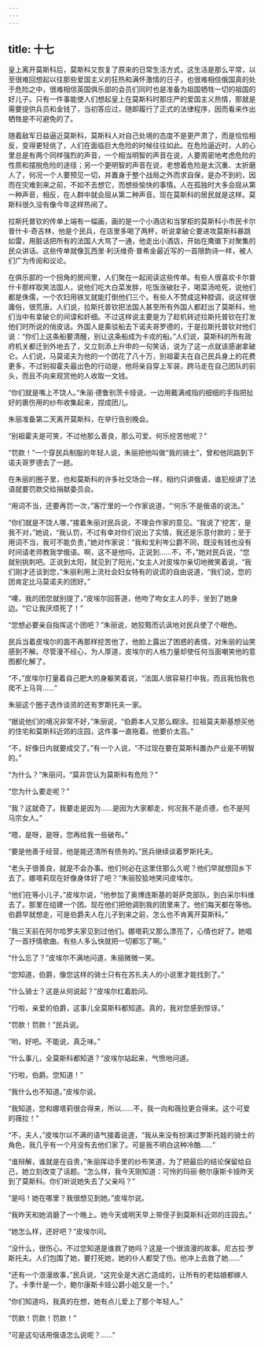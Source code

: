 ```yaml
---
---
---
```

title: 十七
---



皇上离开莫斯科后，莫斯科又恢复了原来的日常生活方式，这生活是那么平常，以至很难回想起以往那些爱国主义的狂热和满怀激情的日子，也很难相信俄国真的处于危险之中，很难相信英国俱乐部的会员们同时也是准备为祖国牺牲一切的祖国的好儿子。只有一件事能使人们想起皇上在莫斯科时那庄严的爱国主义热情，那就是需要提供兵员和金钱了，当初答应过，随即履行了正式的法律程序，因而看来作出牺牲是不可避免的了。

随着敌军日益逼近莫斯科，莫斯科人对自己处境的态度不是更严肃了，而是恰恰相反，变得更轻佻了，人们在面临巨大危险的时候往往如此。在危险逼近时，人的心里总是有两个同样强烈的声音，一个相当明智的声音在说，人要周密地考虑危险的性质和摆脱危险的途径；另一个更明智的声音在说，老想着危险是太沉重、太折磨人了，何况一个人要预见一切，并置身于整个战局之外而求自保，是办不到的，因而在灾难到来之前，不如不去想它，而想些愉快的事情。人在孤独时大多会屈从第一种声音，相反，在人群中就会屈从第二种声音。现在莫斯科的居民就是这样。莫斯科很久没有像今年这样热闹了。

拉斯托普钦的传单上端有一幅画，画的是一个小酒店和当掌柜的莫斯科小市民卡尔普什卡·奇吉林，他是个民兵，在店里多喝了两杯，听说拿破仑要进攻莫斯科暴跳如雷，用脏话把所有的法国人大骂了一通，他走出小酒店，开始在鹰徽下对聚集的民众讲话。这些传单就像瓦西里·利沃维奇·普希金最近写的一首限韵诗一样，被人们广为传阅和议论。

在俱乐部的一个拐角的房间里，人们聚在一起阅读这些传单。有些人很喜欢卡尔普什卡那样取笑法国人，说他们吃大白菜发胖，吃饭涨破肚子，喝菜汤呛死，说他们都是侏儒，一个农妇用铁叉就能打倒他们三个。有些人不赞成这种腔调，说这样很庸俗，很荒唐。人们说，拉斯托普钦把法国人甚至所有外国人都赶出了莫斯科，他们当中有拿破仑的间谍和奸细。不过这样说主要是为了趁机转述拉斯托普钦在打发他们时所说的俏皮话。外国人是乘驳船去下诺夫哥罗德的，于是拉斯托普钦对他们说：“你们上这条船要清醒，别让这条船成为卡戎的船。”人们说，莫斯科的所有政府机关都迁到外地去了，又立刻添上升申的一句笑话，说为了这一点就该感谢拿破仑。人们说，马莫诺夫为他的一个团花了八十万，别祖霍夫在自己民兵身上的花费更多，不过别祖霍夫最出色的行动是，他将亲自穿上军装，跨马走在自己团队的前头，而且不向来观赏他的人收取一文钱。

“你们就是嘴上不饶人。”朱丽·德鲁别茨卡娅说，一边用戴满戒指的细细的手指把扯好的裹伤用的纱布收集起来，捏成团儿。

朱丽准备第二天离开莫斯科，在举行告别晚会。

“别祖霍夫是可笑，不过他那么善良，那么可爱。何乐挖苦他呢？”

“罚款！”一个穿民兵制服的年轻人说，朱丽把他叫做“我的骑士”，曾和他同路到下诺夫哥罗德去了一趟。

在朱丽的圈子里，也和莫斯科的许多社交场合一样，相约只讲俄语，谁犯规讲了法语就要罚款交给捐献委员会。

“用词不当，还要再罚一次，”客厅里的一个作家说道，“‘何乐’不是俄语的说法。”

“你们就是不饶人哪，”接着朱丽对民兵说，不理会作家的意见。“我说了‘挖苦’，是我不对，”她说，“我认罚，不过有幸对你们说出了实情，我还是乐意付款的；至于用词不当，我可不能负责，”她对作家说：“我和戈利岑公爵不同，既没有钱也没有时间请老师教我学俄语。啊，这不是他吗，正说到……不，不，”她对民兵说，“您就别挑刺吧。正说到太阳，就见到了阳光，”女主人对皮埃尔亲切地微笑着说，“我们刚才还谈到您，”朱丽利用上流社会妇女特有的说谎的自由说道，“我们说，您的团肯定比马莫诺夫的团好。”

“噢，我的团您就别提了，”皮埃尔回答道，他吻了吻女主人的手，坐到了她身边。“它让我厌烦死了！”

“您想必要亲自指挥这个团吧？”朱丽说，她狡黠而讥讽地对民兵使了个眼色。

民兵当着皮埃尔的面不再那样挖苦他了，他脸上露出了困惑的表情，对朱丽的讪笑感到不解。尽管漫不经心，为人厚道，皮埃尔的人格力量却使任何当面嘲笑他的意图都化解了。

“不，”皮埃尔打量着自己肥大的身躯笑着说，“法国人很容易打中我，而且我怕我也爬不上马背……”

朱丽这个圈子选作谈资的还有罗斯托夫一家。

“据说他们的境况非常不好，”朱丽说，“伯爵本人又那么糊涂。拉祖莫夫斯基想买他的住宅和莫斯科近郊的庄园，这件事一直拖着。他要价太高。”

“不，好像日内就要成交了。”有一个人说，“不过现在要在莫斯科置办产业是不明智的。”

“为什么？”朱丽问，“莫非您认为莫斯科有危险？”

“您为什么要走呢？”

“我？这就奇了。我要走是因为……是因为大家都走，何况我不是贞德，也不是阿马宗女人。”

“嗯，是呀，是呀，您再给我一些破布。”

“要是他善于经营，他是能还清所有债务的。”民兵继续谈着罗斯托夫。

“老头子很善良，就是不会办事。他们何必在这里住那么久呢？他们早就想回乡下去了。娜塔莉现在好像身体好了吧？”朱丽狡狯地笑问皮埃尔。

“他们在等小儿子，”皮埃尔说，“他参加了奥博连斯基的哥萨克部队，到白采尔科维去了。那里在组建一个团。现在他们把他调到我的团里来了。他们每天都在等他。伯爵早就想走，可是伯爵夫人在儿子到来之前，怎么也不肯离开莫斯科。”

“我三天前在阿尔哈罗夫家见到过他们。娜塔莉又那么漂亮了，心情也好了。她唱了一首抒情歌曲。有些人多么快就把一切都忘了啊。”

“什么忘了？”皮埃尔不满地问道，朱丽微微一笑。

“您知道，伯爵，像您这样的骑士只有在苏扎夫人的小说里才能找到了。”

“什么骑士？这是从何说起？”皮埃尔红着脸问。

“行啦，亲爱的伯爵，这事儿全莫斯科都知道。真的，我对您感到惊讶。”

“罚款！罚款！”民兵说。

“哟，好吧。不能说，真乏味。”

“什么事儿，全莫斯科都知道？”皮埃尔站起来，气愤地问道。

“行啦，伯爵。您知道！”

“我什么也不知道。”皮埃尔说。

“我知道，您和娜塔莉很合得来，所以……不，我一向和薇拉更合得来。这个可爱的薇拉！”





“不，夫人，”皮埃尔以不满的语气接着说道，“我从来没有扮演过罗斯托娃的骑士的角色，我几乎有一个月没有去他们家了。可是我不明白这种冷酷……”

“谁辩解，谁就是在自责，”朱丽挥动手里的纱布笑道，为了把最后的结论保留给自己，她立刻改变了话题。“怎么样，我今天刚知道：可怜的玛丽·鲍尔康斯卡娅昨天到了莫斯科。你们听说她失去了父亲吗？”

“是吗！她在哪里？我很想见到她。”皮埃尔说。

“我昨天和她消磨了一个晚上。她今天或明天早上带侄子到莫斯科近郊的庄园去。”

“她怎么样，还好吧？”皮埃尔问。

“没什么，很伤心。不过您知道是谁救了她吗？这是一个很浪漫的故事。尼古拉·罗斯托夫。人们包围了她，要打死她，她的仆人都受了伤。他冲上去救了她……”

“还有一个浪漫故事，”民兵说，“这完全是大逃亡造成的，让所有的老姑娘都嫁人了。卡季什是一个，鲍尔康斯卡娅公爵小姐又是一个。”

“你们知道吗，我真的在想，她有点儿爱上了那个年轻人。”

“罚款！罚款！罚款！”

“可是这句话用俄语怎么说呢？……”